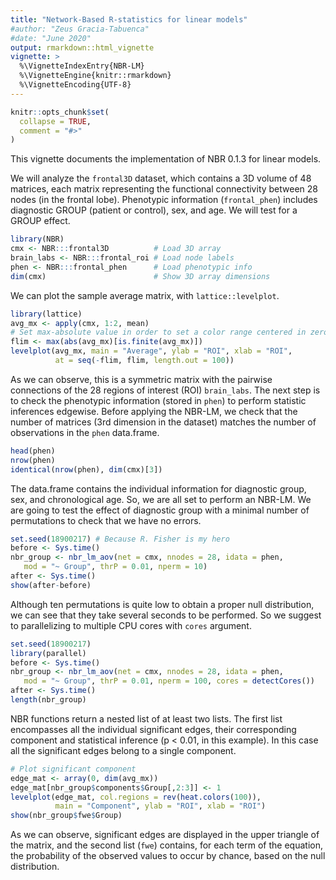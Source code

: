```yaml
---
title: "Network-Based R-statistics for linear models"
#author: "Zeus Gracia-Tabuenca"
#date: "June 2020"
output: rmarkdown::html_vignette
vignette: >
  %\VignetteIndexEntry{NBR-LM}
  %\VignetteEngine{knitr::rmarkdown}
  %\VignetteEncoding{UTF-8}
---
```


```r
knitr::opts_chunk$set(
  collapse = TRUE,
  comment = "#>"
)
```

This vignette documents the implementation of NBR 0.1.3 for linear models.

We will analyze the `frontal3D` dataset, which contains a 3D volume of 48 matrices, each matrix representing the functional connectivity between 28 nodes (in the frontal lobe). Phenotypic information (`frontal_phen`) includes diagnostic GROUP (patient or control), sex, and age. We will test for a GROUP effect.

```r
library(NBR)
cmx <- NBR:::frontal3D          # Load 3D array
brain_labs <- NBR:::frontal_roi # Load node labels
phen <- NBR:::frontal_phen      # Load phenotypic info
dim(cmx)                        # Show 3D array dimensions
```

We can plot the sample average matrix, with `lattice::levelplot`.

```r
library(lattice)
avg_mx <- apply(cmx, 1:2, mean)
# Set max-absolute value in order to set a color range centered in zero.
flim <- max(abs(avg_mx)[is.finite(avg_mx)])
levelplot(avg_mx, main = "Average", ylab = "ROI", xlab = "ROI",
          at = seq(-flim, flim, length.out = 100))
```

As we can observe, this is a symmetric matrix with the pairwise connections of the 28 regions of interest (ROI) `brain_labs`. The next step is to check the phenotypic information (stored in `phen`) to perform statistic inferences edgewise. Before applying the NBR-LM, we check that the number of matrices (3rd dimension in the dataset) matches the number of observations in the `phen` data.frame.

```r
head(phen)
nrow(phen)
identical(nrow(phen), dim(cmx)[3])
```

The data.frame contains the individual information for diagnostic group, sex, and chronological age. So, we are all set to perform an NBR-LM. We are going to test the effect of diagnostic group with a minimal number of permutations to check that we have no errors.

```r
set.seed(18900217) # Because R. Fisher is my hero
before <- Sys.time()
nbr_group <- nbr_lm_aov(net = cmx, nnodes = 28, idata = phen,
   mod = "~ Group", thrP = 0.01, nperm = 10)
after <- Sys.time()
show(after-before)
```

Although ten permutations is quite low to obtain a proper null distribution, we can see that they take several seconds to be performed. So we suggest to parallelizing to multiple CPU cores with `cores` argument.

```r
set.seed(18900217)
library(parallel)
before <- Sys.time()
nbr_group <- nbr_lm_aov(net = cmx, nnodes = 28, idata = phen,
   mod = "~ Group", thrP = 0.01, nperm = 100, cores = detectCores())
after <- Sys.time()
length(nbr_group)
```

NBR functions return a nested list of at least two lists. The first list encompasses all the individual significant edges, their corresponding component and statistical inference (p < 0.01, in this example). In this case all the significant edges belong to a single component.

```r
# Plot significant component
edge_mat <- array(0, dim(avg_mx))
edge_mat[nbr_group$components$Group[,2:3]] <- 1
levelplot(edge_mat, col.regions = rev(heat.colors(100)),
          main = "Component", ylab = "ROI", xlab = "ROI")
show(nbr_group$fwe$Group)
```

As we can observe, significant edges are displayed in the upper triangle of the matrix, and the second list (`fwe`) contains, for each term of the equation, the probability of the observed values to occur by chance, based on the null distribution.
